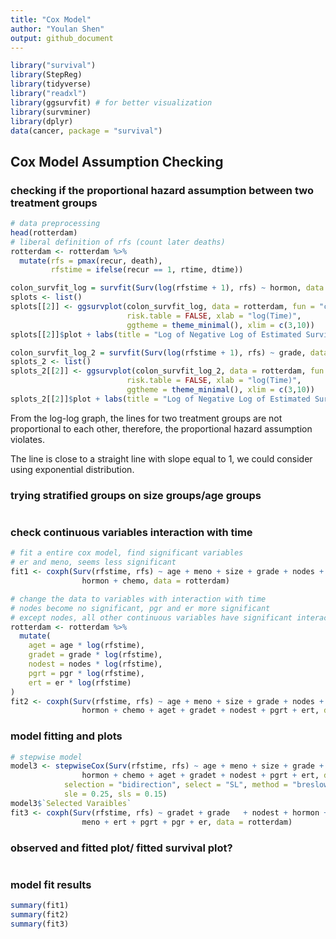 ```yaml
---
title: "Cox Model"
author: "Youlan Shen"
output: github_document
---
```


```r
library("survival")
library(StepReg)
library(tidyverse)
library("readxl")
library(ggsurvfit) # for better visualization
library(survminer)
library(dplyr)
data(cancer, package = "survival")
```

## Cox Model Assumption Checking

### checking if the proportional hazard assumption between two treatment groups 

```r
# data preprocessing
head(rotterdam)
# liberal definition of rfs (count later deaths)
rotterdam <- rotterdam %>% 
  mutate(rfs = pmax(recur, death),
         rfstime = ifelse(recur == 1, rtime, dtime))
```


```r
colon_survfit_log = survfit(Surv(log(rfstime + 1), rfs) ~ hormon, data = rotterdam)
splots <- list()
splots[[2]] <- ggsurvplot(colon_survfit_log, data = rotterdam, fun = "cloglog",
                          risk.table = FALSE, xlab = "log(Time)", 
                          ggtheme = theme_minimal(), xlim = c(3,10))
splots[[2]]$plot + labs(title = "Log of Negative Log of Estimated Survival Function-hormon")

colon_survfit_log_2 = survfit(Surv(log(rfstime + 1), rfs) ~ grade, data = rotterdam)
splots_2 <- list()
splots_2[[2]] <- ggsurvplot(colon_survfit_log_2, data = rotterdam, fun = "cloglog",
                          risk.table = FALSE, xlab = "log(Time)", 
                          ggtheme = theme_minimal(), xlim = c(3,10))
splots_2[[2]]$plot + labs(title = "Log of Negative Log of Estimated Survival Function-grade")
```

From the log-log graph, the lines for two treatment groups are not proportional to each other, therefore, the proportional hazard assumption violates.

The line is close to a straight line with slope equal to 1, we could consider using exponential distribution.

### trying stratified groups on size groups/age groups

```r

```

### check continuous variables interaction with time

```r
# fit a entire cox model, find significant variables
# er and meno, seems less significant
fit1 <- coxph(Surv(rfstime, rfs) ~ age + meno + size + grade + nodes + pgr + er +
                hormon + chemo, data = rotterdam)

# change the data to variables with interaction with time
# nodes become no significant, pgr and er more significant
# except nodes, all other continuous variables have significant interaction with time
rotterdam <- rotterdam %>% 
  mutate(
    aget = age * log(rfstime),
    gradet = grade * log(rfstime),
    nodest = nodes * log(rfstime),
    pgrt = pgr * log(rfstime), 
    ert = er * log(rfstime)
)
fit2 <- coxph(Surv(rfstime, rfs) ~ age + meno + size + grade + nodes + pgr + er +
                hormon + chemo + aget + gradet + nodest + pgrt + ert, data = rotterdam)
```

### model fitting and plots

```r
# stepwise model
model3 <- stepwiseCox(Surv(rfstime, rfs) ~ age + meno + size + grade + nodes + pgr + er +
                hormon + chemo + aget + gradet + nodest + pgrt + ert, data = rotterdam, 
            selection = "bidirection", select = "SL", method = "breslow", 
            sle = 0.25, sls = 0.15)
model3$`Selected Varaibles`
fit3 <- coxph(Surv(rfstime, rfs) ~ gradet + grade	+ nodest + hormon + age	+ aget + size +
                meno + ert + pgrt + pgr + er, data = rotterdam)
```

### observed and fitted plot/ fitted survival plot?

```r

```

### model fit results

```r
summary(fit1)
summary(fit2)
summary(fit3)
```

